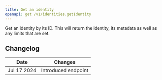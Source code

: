 ```yaml
---
title: Get an identity
openapi: get /v1/identities.getIdentity
---
```


Get an identity by its ID. This will return the identity, its metadata as well as any limits that are set.

## Changelog

| Date        | Changes             |
|-------------|---------------------|
| Jul 17 2024 | Introduced endpoint |
